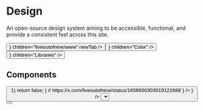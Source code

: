 



# Design

An open-source design system aiming to be accessible, functional, and provide a consistent feel across this site.

<div className="grid grid-cols-2 flex-wrap gap-2 min-[432px]:flex">
  <Button
    className="col-span-2 w-full min-[432px]:w-fit"
    href="https://github.com/fiveoutofnine/www"
    leftIcon={<Github />}
    children="fiveoutofnine/www"
    newTab
  />
  <Button
    className="col-span-1 w-full min-[432px]:w-fit"
    variant="outline"
    href="/design/color"
    rightIcon={<ChevronRight />}
    children="Color"
  />
  <Button
    className="col-span-1 w-full min-[432px]:w-fit"
    variant="outline"
    href="/design/libraries"
    rightIcon={<ChevronRight />}
    children="Libraries"
  />
</div>

## Components

<div className="grid grid-cols-2 gap-2 lg:grid-cols-4">
  <ComponentFeature className="px-4" href="/design/component/accordion">
    <DesignAccordionFeature />
  </ComponentFeature>
  <ComponentFeature href="/design/component/avatar">
    <FiveoutofnineAvatar className="not-prose" size={48} />
  </ComponentFeature>
  <ComponentFeature href="/design/component/badge">
    <Badge children="Badge" />
  </ComponentFeature>
  <ComponentFeature href="/design/component/checkbox">
    <div className="flex items-center gap-1.5">
      <Checkbox id="checkbox" size="md" />
      <label htmlFor="checkbox" className="text-sm font-medium text-gray-12" children="Checkbox" />
    </div>
  </ComponentFeature>
  <ComponentFeature href="/design/component/button">
    <Button children="Button" />
  </ComponentFeature>
  <ComponentFeature href="/design/component/code-block">
    <CodeBlock
      className="mx-4 w-full"
      fileName="code-block.sol"
      language="sol"
      showLineNumbers={false}
      children={`if (p & 3 == 1) { if (x*x + y*y - p > 1) return false; } // https://x.com/fiveoutofnine/status/1658930303019122688`}
    />
  </ComponentFeature>
  <ComponentFeature href="/design/component/hover-card">
    <FiveoutofnineHoverCard
      trigger={
        <Link
          className="text-sm font-medium text-gray-12 no-underline hover:underline"
          href="https://twitter.com/fiveoutofnine"
          target="_blank"
          rel="noreferrer noopener"
          children="Hover Card"
        />
      }
    />
  </ComponentFeature>
  <ComponentFeature href="/design/component/radio">
    <DesignRadioFeature />
  </ComponentFeature>
  <ComponentFeature href="/design/component/select">
    <Select children={<option children="Select" />} />
  </ComponentFeature>
  <ComponentFeature href="/design/component/toast">
    <ToastButton children="Toast" />
  </ComponentFeature>
  <ComponentFeature href="/design/component/tooltip">
    <Tooltip content="5/9 moment" triggerProps={{ asChild: true }} inverted>
      <Button children="Tooltip" />
    </Tooltip>
  </ComponentFeature>
</div>
